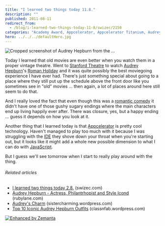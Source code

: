 ```yaml
---
title: "I learned two things today 11.8."
description: ""
published: 2011-08-11
redirect_from:
  - /blog/i-learned-two-things-today-11-8/swizec/2150
categories: "Academy Award, Appcelerator, Appcelerator Titanium, AudreyHepburn, JavaScript, Learning, Personal, Roman Holiday, Stanford Theatre"
hero: ../../../defaultHero.jpg
---
```


![Cropped screenshot of Audrey Hepburn from the ...](https://swizec.com/blog/wp-content/uploads/2011/08/300px-Audrey_Hepburn_screentest_in_Roman_Holiday_trailer_25.jpg "Cropped screenshot of Audrey Hepburn from the ...")

Today I learned that old movies are even better when you watch them in a proper vintage theatre. Went to [Stanford Theatre](<http://maps.google.com/maps?ll=37.44507,-122.1627&spn=0.01,0.01&q=37.44507,-122.1627 (Stanford%20Theatre)&t=h> "Stanford Theatre") to watch [Audrey Hepburn](http://www.rottentomatoes.com/celebrity/audrey_hepburn "Audrey Hepburn")'s [Roman Holiday](http://www.rottentomatoes.com/m/roman_holiday "Roman Holiday") and it was quite possibly the best moviegoing experience I have ever had. There's just something special about going to a place where they still put up the schedule above the front door like you sometimes see in "old" movies ... then again, a lot of places around here still seem to do that.

And I really loved the fact that even though this was a [romantic comedy](http://en.wikipedia.org/wiki/Romantic_comedy_film "Romantic comedy film") it didn't have one of those gushy sugary endings where the main characters end up living happily ever after. There was closure, yes, but a happy ending ... guess it depends on how you look at it.

Another thing that I learned today is that [Appcelerator](http://www.appcelerator.com/ "Appcelerator Titanium") is pretty cool technology. Haven't managed to play too much with it because I was struggling with the [IDE](http://en.wikipedia.org/wiki/Integrated_development_environment "Integrated development environment") they shove down your throat when you're starting out, but it looks like it might add a whole new possible dimension to what I can do with [JavaScript](http://en.wikipedia.org/wiki/JavaScript "JavaScript").

But I guess we'll see tomorrow when I start to really play around with the thing.

###### Related articles

- [I learned two things today 2.8.](http://swizec.com/blog/i-learned-two-things-today-2-8/swizec/2059) (swizec.com)
- [Audrey Hepburn - Actress, Philantrhopist and Style Icond](http://blog.rubylane.com/node/2201) (rubylane.com)
- [Audrey's Charm](http://sistercharming.wordpress.com/2011/07/10/audreys-charm/) (sistercharming.wordpress.com)
- [Top 10 Iconic Audrey Hepburn Outfits](http://classnfab.wordpress.com/2011/08/03/top-10-iconic-audrey-hepburn-outfits/) (classnfab.wordpress.com)

[![Enhanced by Zemanta](https://img.zemanta.com/zemified_e.png?x-id=0ae4624c-4423-4626-bedf-7bb768015c8a)](http://www.zemanta.com/ "Enhanced by Zemanta")
